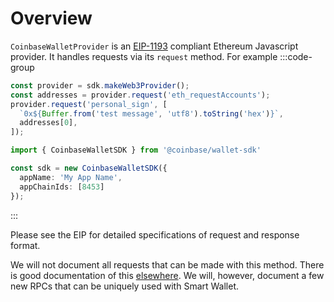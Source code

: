 # Overview 

`CoinbaseWalletProvider` is an [EIP-1193](https://eips.ethereum.org/EIPS/eip-1193) compliant Ethereum Javascript provider.
It handles requests via its `request` method. For example
:::code-group
``` typescript [example.ts]
const provider = sdk.makeWeb3Provider();
const addresses = provider.request('eth_requestAccounts');
provider.request('personal_sign', [
  `0x${Buffer.from('test message', 'utf8').toString('hex')}`,
  addresses[0],
]);
```
``` typescript [setup.ts]
import { CoinbaseWalletSDK } from '@coinbase/wallet-sdk'

const sdk = new CoinbaseWalletSDK({
  appName: 'My App Name',
  appChainIds: [8453]
});
```
:::

Please see the EIP for detailed specifications of request and response format. 

We will not document all requests that can be made with this method. 
There is good documentation of this [elsewhere](https://docs.metamask.io/wallet/reference/json-rpc-api/).
We will, however, document a few new RPCs that can be uniquely used with Smart Wallet. 

